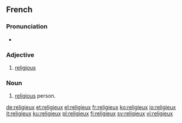==French==

===Pronunciation===
* {{audio|Fr-religieux.ogg|Audio}}

===Adjective===
{{fr-adj|f=religieuse|mplural=religieux}}

# [[religious]]

===Noun===
{{fr-noun|m|pl=religieux}}

# [[religious]] person.

[[de:religieux]]
[[et:religieux]]
[[el:religieux]]
[[fr:religieux]]
[[ko:religieux]]
[[io:religieux]]
[[it:religieux]]
[[ku:religieux]]
[[pl:religieux]]
[[fi:religieux]]
[[sv:religieux]]
[[vi:religieux]]